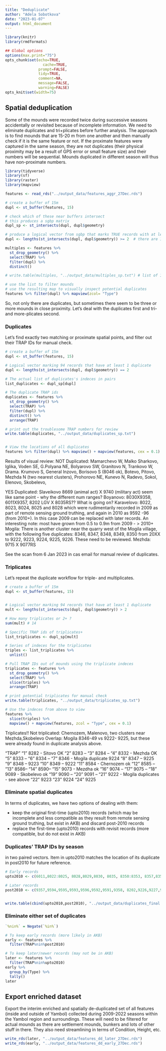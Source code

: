 ```yaml
---
title: "Deduplicate"
author: "Adela Sobotkova"
date: "2023-01-07"
output: html_document
---
```


```r
library(knitr)
library(rmdformats)

## Global options
options(max.print="75")
opts_chunk$set(echo=TRUE,
	             cache=TRUE,
               prompt=FALSE,
               tidy=TRUE,
               comment=NA,
               message=FALSE,
               warning=FALSE)
opts_knit$set(width=75)
```


## Spatial deduplication 
Some of the mounds were recorded twice during successive seasons accidentally or revisited because of incomplete information. We need to eliminate duplicates and tri+plicates before further analysis.
The approach is to find mounds that are 15-20 m from one another and then manually check if it is the same feature or not. If the proximate features were captured in the same season, they are not duplicates (their physical proximity may be a result of GPS error or small feature size) and their numbers will be sequential. Mounds duplicated in different season will thus have non-proximate numbers. 

```r
library(tidyverse)
library(sf)
library(raster)
library(mapview)
```

```r
features <- read_rds("../output_data/features_aggr_27Dec.rds")
```


```r
# create a buffer of 15m
dupl <- st_buffer(features, 15)

# check which of these near buffers intersect
# this produces a sgbp matrix 
dupl_sp <- st_intersects(dupl, dupl$geometry)

# produce a logical vector from sgbp that marks TRUE records with at least 2 features
dupl <- lengths(st_intersects(dupl, dupl$geometry)) >= 2  # there are 108 duplicate and triplicate records

multiples <- features %>%
  st_drop_geometry() %>% 
  select(TRAP) %>% 
  filter(dupl) %>% 
  distinct()

# write.table(multiples, "../output_data/multiples_sp.txt") # list of 108 multiples

# use the list to filter mounds 
# use the resulting map to visually inspect potential duplicates
features %>% filter(dupl) %>% mapview(zcol= "Type")
```
So, not only there are duplicates, but sometimes there seem to be three or more mounds in close proximity. Let's deal with the duplicates first and tri- and more-plicates second.


### Duplicates
Let's find exactly two matching or proximate spatial points, and filter out their TRAP IDs for manual check.
```r
# create a buffer of 15m
dupl <- st_buffer(features, 15)

# Logical vector marking 94 records that have at least 1 duplicate
dupl <- lengths(st_intersects(dupl, dupl$geometry)) == 2

# The actual list of duplicates's indeces in pairs
list_duplicates <- dupl_sp[dupl]

# The duplicate TRAP ids
duplicates <- features %>%
  st_drop_geometry() %>% 
  select(TRAP) %>% 
  filter(dupl) %>% 
  distinct() %>% 
  arrange(TRAP)

# print out the troublesome TRAP numbers for review
write.table(duplicates, "../output_data/duplicates_sp.txt")


# View the locations of all duplicates
features %>% filter(dupl) %>% mapview() + mapview(features, cex = 0.1)

```
Results of visual review: 
NOT Duplicated: 
Mamarchevo W, Malko Sharkovo, Iglika, Voden SE, G.Polyana NE, Bolyarovo SW, Granitovo N, Trankovo W, Drama. Krumovo S, General Inzovo, Borisovo S (8046 ok), Botevo, Pitovo, Mezhda N (two nearest clusters), Prohorovo NE, Kunevo N, Radevo, Sokol, Elenovo, Skobelevo,

YES Duplicated: 
Slaveikovo 8669 (animal act) X 9740 (military act) seem like same point - why the different num ranges?
Boyanovo: 8030X9358, 6011X9357, 8202 LGV X 8035RS?? What is going on?
Karavelovo: 8022, 8023, 8024, 8025 and 8028 which were rudimentarily recorded in 2009 as part of remote sensing ground truthing, and again in 2010 as 9592 -96 (from 2010+). In this case 2009 can be replaced with later records. An interesting note: most have grown from 0.5 to 0.9m from 2009 - > 2010+
Mogila: There is another cluster near the quarry west of the Mogila village, with the following five duplicates: 8346, 8347, 8348, 8349, 8350 from 20XX to 9222, 9223, 9224, 9225, 9226. These need to be reviewed.
Mezhda: 9715 X 9077RS

See the scan from 6 Jan 2023 in cas email for manual review of duplicates.

### Triplicates
Let's repeat the duplicate workflow for triple- and multiplicates.
```r
# create a buffer of 15m
dupl <- st_buffer(features, 15)


# Logical vector marking 94 records that have at least 1 duplicate
mult <- lengths(st_intersects(dupl, dupl$geometry)) > 2

# How many triplicates or 2+ ?
sum(mult) # 14

# Specific TRAP ids of triplicates+
list_triplicates <- dupl_sp[mult]

# Series of indeces for the triplicates
triples <- list_triplicates %>% 
  unlist()

# Pull TRAP IDs out of mounds using the triplicate indeces
triplicates <- features %>%
  st_drop_geometry() %>% 
  select(TRAP) %>% 
  slice(triples) %>% 
  arrange(TRAP)

# print potential triplicates for manual check
write.table(triplicates, "../output_data/triplicates_sp.txt")

# Use the indeces from above to view
features %>% 
  slice(triples) %>% 
  mapview() + mapview(features, zcol = "Type", cex = 0.1)

```
Triplicates!!
Not triplicated: Chernozem, Malenovo, two clusters near Mezhda,Skobelevo
Overlap: Mogila 8346-49 vs 9222- 9225, but these were already found in duplicate analysis above.

"TRAP"
"1" 8282 - Sitovo OK
"2" 8283 --
"3" 8284 --
"4" 8332 - Mezhda OK
"5" 8333 --
"6" 8334 --
"7" 8346 - Mogila duplicate 9224
"8" 8347 -- 9225
"9" 8348 -- 9223
"10" 8349 -- 9222
"11" 8584 - Chernozem ok
"12" 8585 --
"13" 8586--
"14" 8590--
"15" 9073 - Mezdha ok
"16" 9074 --
"17" 9075 --
"18" 9089 - Skobelevo ok
"19" 9090 --
"20" 9091 --
"21" 9222 - Mogila duplicates - see above
"22" 9223
"23" 9224
"24" 9225

### Eliminate spatial duplicates
In terms of duplicates, we have two options of dealing with them: 

* keep the original first-time (upto2010) records (which may be incomplete and less compatible as they result from remote sensing ground truthing, but exist in AKB) and discard post-2010 records
* replace the first-time (upto2010) records with revisit records (more compatible, but do not exist in AKB)

### Duplicates' TRAP IDs by season
in two paired vectors. Item in upto2010 matches the location of its duplicate in post2010 for future reference.
```r
# Early records
upto2010 <- c(6011,8022:8025, 8028,8029,8030, 8035, 8350:8353, 8357,8359, 8434,8669, 9077)

# Later records
post2010 <- c(9357,9594,9595,9593,9596,9592,9591,9358, 8202,9226,9227,9258,9257,9220,9219,9216,9740,9715)


write.table(cbind(upto2010,post2010), "../output_data/duplicates_final.txt")
```

### Eliminate either set of duplicates
```r
`%nin%` = Negate(`%in%`)

# To keep early records (more likely in AKB)
early <- features %>% 
  filter(TRAP%nin%post2010)

# To keep later/newer records (may not be in AKB)
later <- features %>% 
  filter(TRAP%nin%upto2010)
early %>% 
  group_by(Type) %>% 
  tally()
later
```

## Export enriched dataset

Export the interim enriched and spatially de-duplicated set of all features (inside and outside of Yambol) collected during 2009-2022 seasons within the Yambol region and surroundings. These will need to be filtered for actual mounds as there are settlement mounds, bunkers and lots of other stuff in there. They also need streamlining in terms of Condition, Height, etc. 
```r
write_rds(later, "../output_data/features_dd_later_27Dec.rds")  
write_rds(early, "../output_data/features_dd_early_27Dec.rds")

```
